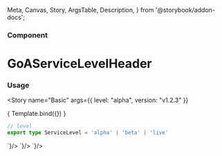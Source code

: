   Meta,
  Canvas,
  Story,
  ArgsTable,
  Description,
} from '@storybook/addon-docs';

<Meta
  title="Components/Service Level Header"
  component={GoAServiceLevelHeader}
/>

### Component
# GoAServiceLevelHeader


### Usage


<Story
  name="Basic"
  args={{
    level: "alpha",
    version: "v1.2.3"
  }}
>
  { Template.bind({}) }
</Story>

```ts
// level
export type ServiceLevel = 'alpha' | 'beta' | 'live'
```

<Tabs>
  <Tab label="Web Component">
    <CodeSnippet lang="html" code={`
      <goa-service-level-header level="alpha" version="v1.2.3" />
    `}/>
  </Tab>
  <Tab label="Angular">
    <CodeSnippet lang="html" code={`
      <goa-service-level-header level="alpha" version="v1.2.3" />
    `}/>
  </Tab>
  <Tab label="React">
    <CodeSnippet lang="jsx" code={`
      <GoAServiceLevelHeader level="alpha" version="v1.2.3" />
    `}/>
  </Tab>
</Tabs>
